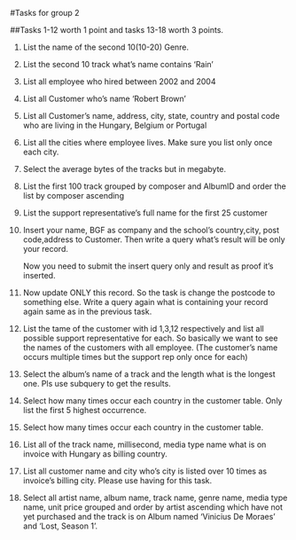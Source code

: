 #Tasks for group 2

##Tasks 1-12 worth 1 point and tasks 13-18 worth 3 points.

1. List the name of the second 10(10-20) Genre.

2. List the second 10 track what's name contains 'Rain'

3. List all employee who hired between 2002 and 2004

4. List all Customer who's name 'Robert Brown'

5. List all Customer's name, address, city, state, country and postal code who are living in the Hungary, Belgium or Portugal

6. List all the cities where employee lives. Make sure you list only once each city.

7. Select the average bytes of the tracks but in megabyte.

8. List the first 100 track grouped by composer and AlbumID and order the list by composer ascending

9. List the support representative's full name for the first 25 customer

10. Insert your name, BGF as company and the school's country,city, post code,address to Customer. Then write a query what's result will be only your record.

	Now you need to submit the insert query only and result as proof it's inserted.

11. Now update ONLY this record. So the task is change the postcode to something else. Write a query again what is containing your record again same as in the previous task.

12. List the tame of the customer with id 1,3,12 respectively and list all possible support representative for each. So basically we want to see the names of the customers with all employee. (The customer's name occurs multiple times but the support rep only once for each)

13. Select the album's name of a track and the length what is the longest one. Pls use subquery to get the results.

14. Select how many times occur each country in the customer table. Only list the first 5 highest occurrence.

15. Select how many times occur each country in the customer table. 

16. List all of the track name, millisecond, media type name what is on invoice with Hungary as billing country. 

17. List all customer name and city who's city is listed over 10 times as invoice's billing city. Please use having for this task.

18. Select all artist name, album name, track name, genre name, media type name, unit price grouped and order by artist ascending which have not yet purchased and the track is on Album named 'Vinicius De Moraes' and 'Lost, Season 1'. 